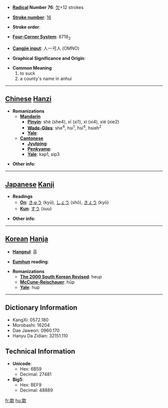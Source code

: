 * '''[[Wiktionary:Chinese radical index| Radical]] Number 76''': [[Wiktionary:Chinese radical index 欠|欠]]+12 strokes

* '''[[Wiktionary:Chinese total strokes index|Stroke number]]''': [[Wiktionary:Chinese total strokes index 16|16]]

* '''Stroke order''': 

* '''[[Wiktionary:Chinese four corner index|Four-Corner System]]''': 8718<sub>2</sub>

* '''[[Wiktionary:Chinese Cangjie index|Cangjie input]]''': 人一弓人 (OMNO)

* '''Graphical Significance and Origin''': 

* '''Common Meaning'''
*#to suck
*# a county's name in anhui


----

== [[Chinese]] [[Hanzi]] ==

* '''Romanizations'''
** '''[[Mandarin]]'''
*** '''[[Pinyin]]''': shè (she4), xī (xi1), xì (xi4), xié (xie2)
*** '''[[Wade-Giles]]''': she<sup>4</sup>, hsi<sup>1</sup>, hsi<sup>4</sup>, hsieh<sup>2</sup>
*** '''[[Yale]]''': 
** '''[[Cantonese]]'''
*** '''[[Jyutping]]''':
*** '''[[Penkyamp]]''': 
*** '''[[Yale]]''': kap1, sip3

* '''Other info''': 

----

== [[Japanese]] [[Kanji]] ==

* '''Readings'''
** '''[[On]]''': [[きゅう]] (kyū), [[しょう]] (shō), [[きょう]] (kyō)
** '''[[Kun]]''': [[すう]] (suu)

* '''Other info''':  

----

== [[Korean]] [[Hanja]] ==

* '''[[Hangeul]]''': 흡

* '''[[Eumhun]] reading''': 

* '''Romanizations'''
** '''[[The 2000 South Korean Revised Romanization|The 2000 South Korean Revised]]''': heup
** '''[[McCune-Reischauer]]''': hŭp
** '''[[Yale]]''': hup

----

== Dictionary Information ==

* KangXi: 0572.180
* Morobashi: 16204
* Dae Jaweon: 0960.170
* Hanyu Da Zidian: 32151.110

== Technical Information ==

* '''Unicode''':
** Hex: 6B59
** Decimal: 27481
* '''Big5''':
** Hex: BEF9
** Decimal: 48889

[[fr:歙]]
[[hu:歙]]